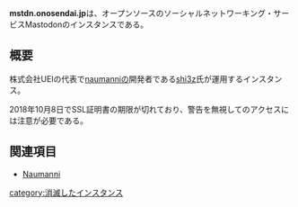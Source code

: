 {{小文字}}
{{Infobox instance
| Name          = mstdon.onosendai.jp
| Domain        = https://mstdn.onosendai.jp/
| Admin         = [https://mstdn.onosendai.jp/@shi3z shi3z]
| Country       = 日本
| Start         = 2017年4月15日
| Kifu          = なし
| Alias         = なし
}}'''mstdn.onosendai.jp'''は、オープンソースのソーシャルネットワーキング・サービスMastodonのインスタンスである。

== 概要 ==
株式会社UEIの代表で[[naumanni]]の開発者である[[shi3z]]氏が運用するインスタンス。

2018年10月8日でSSL証明書の期限が切れており、警告を無視してのアクセスには注意が必要である。

== 関連項目 ==
* [[Naumanni]]

{{DEFAULTSORT:onosebdai}}
[[category:消滅したインスタンス]]
